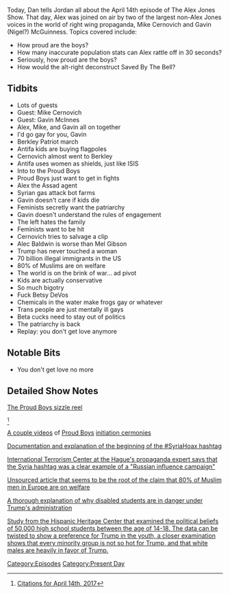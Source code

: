 {{DEFAULTSORT:
    #_EPISODE_0030:April 14, 2017
}}{{Episode
    | title           = April 14, 2017
    | caption         = Listen to this episode on [https://knowledgefight.libsyn.com/april-14-2017 Libsyn] [https://open.spotify.com/episode/3IGQcMwdQa3rtvVnNIWRYq Spotify], Read the [[Transcript/30: April 14, 2017|Unofficial Transcript]]
    | episodeNumber   = 30
    | length          = 03:04:42
    | airDate         = April 17, 2017
    | coverageDate    = April 14, 2017
    | episodeType     = [[:Category:Present Day|Present Day]]
    | appearance      = [[Mike Cernovich]], [[Gavin McInnes]]
    | oocDrop         = I can't listen to myself; They call me the meme machine
    | previousEpisode = [[29: April 11, 2017]]
    | nextEpisode     = [[31: April 17, 2017]]
}}

{{Stub}}

Today, Dan tells Jordan all about the April 14th episode of The Alex Jones Show. That day, Alex was joined on air by two of the largest non-Alex Jones voices in the world of right wing propaganda, Mike Cernovich and Gavin (Nigel?) McGuinness. Topics covered include:

*How proud are the boys?
*How many inaccurate population stats can Alex rattle off in 30 seconds?
*Seriously, how proud are the boys?
*How would the alt-right deconstruct Saved By The Bell?

==Tidbits==

*Lots of guests
*Guest: Mike Cernovich
*Guest: Gavin McInnes
*Alex, Mike, and Gavin all on together
*I'd go gay for you, Gavin
*Berkley Patriot march
*Antifa kids are buying flagpoles
*Cernovich almost went to Berkley
*Antifa uses women as shields, just like ISIS
*Into to the Proud Boys
*Proud Boys just want to get in fights
*Alex the Assad agent
*Syrian gas attack bot farms
*Gavin doesn't care if kids die
*Feminists secretly want the patriarchy
*Gavin doesn't understand the rules of engagement
*The left hates the family
*Feminists want to be hit
*Cernovich tries to salvage a clip
*Alec Baldwin is worse than Mel Gibson
*Trump has never touched a woman
*70 billion illegal immigrants in the US
*80% of Muslims are on welfare
*The world is on the brink of war... ad pivot
*Kids are actually conservative
*So much bigotry
*Fuck Betsy DeVos
*Chemicals in the water make frogs gay or whatever
*Trans people are just mentally ill gays
*Beta cucks need to stay out of politics
*The patriarchy is back
*Replay: you don't get love anymore

==Notable Bits==

*You don't get love no more

==Detailed Show Notes==

[https://www.youtube.com/watch?v=V-1e9gHews8 The Proud Boys sizzle reel]

<ref>[https://knowledgefight.com/research/2017/4/16/citations-for-april-14th-2017 Citations for April 14th, 2017]</ref>

[https://www.youtube.com/watch?v=2RWR2TyJphA A couple videos] of [https://www.youtube.com/watch?v=-3BERjNRvug Proud Boys] [https://www.youtube.com/watch?v=6wBQqXX4KqE&t=186s initiation cermonies]

[https://medium.com/@sasha_a_fox/the-story-of-a-hashtag-e43278a79b4a Documentation and explanation of the beginning of the #SyriaHoax hashtag]

[http://J.M.%20Berger%20of%20The%20International%20Centre%20for%20Counter-Terrorism%20at%20The%20Hague International Terrorism Center at the Hague's propaganda expert says that the Syria hashtag was a clear example of a "Russian influence campaign"]

[http://www.familysecuritymatters.org/publications/detail/turks-in-germany-are-a-time-bomb Unsourced article that seems to be the root of the claim that 80% of Muslim men in Europe are on welfare]

[https://www.americanprogress.org/issues/education/reports/2017/02/02/298010/betsy-devos-threat-to-children-with-disabilities/ A thorough explanation of why disabled students are in danger under Trump's administration]

[http://hispanicheritage.org/50000-generation-z-high-school-students-identify-republican/ Study from the Hispanic Heritage Center that examined the political beliefs of 50,000 high school students between the age of 14-18. The data can be twisted to show a preference for Trump in the youth, a closer examination shows that every minority group is not so hot for Trump, and that white males are heavily in favor of Trump.]

[[Category:Episodes]]
[[Category:Present Day]]

